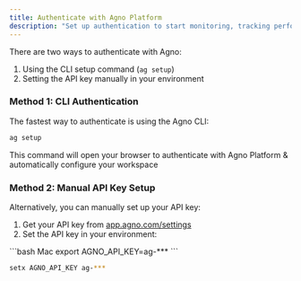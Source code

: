 ```yaml
---
title: Authenticate with Agno Platform
description: "Set up authentication to start monitoring, tracking performance metrics, and managing your Agno workspace."
---
```


There are two ways to authenticate with Agno:

1. Using the CLI setup command (`ag setup`)
2. Setting the API key manually in your environment

### Method 1: CLI Authentication

The fastest way to authenticate is using the Agno CLI:

```bash
ag setup
```

This command will open your browser to authenticate with Agno Platform & automatically configure your workspace 


### Method 2: Manual API Key Setup

Alternatively, you can manually set up your API key:

1. Get your API key from [app.agno.com/settings](https://app.agno.com/settings)
2. Set the API key in your environment:

<CodeGroup>
```bash Mac
export AGNO_API_KEY=ag-***
```

```bash Windows
setx AGNO_API_KEY ag-***
```
</CodeGroup>
